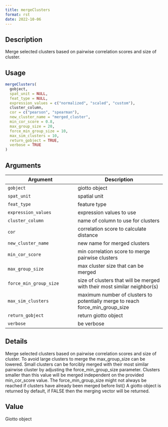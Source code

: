 ```yaml
--- 
title: mergeClusters 
format: rst 
date: 2022-10-06 
--- 
```


## Description

Merge selected clusters based on pairwise correlation scores and size of cluster.


## Usage

```r
mergeClusters(
  gobject,
  spat_unit = NULL,
  feat_type = NULL,
  expression_values = c("normalized", "scaled", "custom"),
  cluster_column,
  cor = c("pearson", "spearman"),
  new_cluster_name = "merged_cluster",
  min_cor_score = 0.8,
  max_group_size = 20,
  force_min_group_size = 10,
  max_sim_clusters = 10,
  return_gobject = TRUE,
  verbose = TRUE
)
```


## Arguments

Argument      |Description
------------- |----------------
`gobject`     |     giotto object
`spat_unit`     |     spatial unit
`feat_type`     |     feature type
`expression_values`     |     expression values to use
`cluster_column`     |     name of column to use for clusters
`cor`     |     correlation score to calculate distance
`new_cluster_name`     |     new name for merged clusters
`min_cor_score`     |     min correlation score to merge pairwise clusters
`max_group_size`     |     max cluster size that can be merged
`force_min_group_size`     |     size of clusters that will be merged with their most similar neighbor(s)
`max_sim_clusters`     |     maximum number of clusters to potentially merge to reach force_min_group_size
`return_gobject`     |     return giotto object
`verbose`     |     be verbose


## Details

Merge selected clusters based on pairwise correlation scores and size of cluster.
 To avoid large clusters to merge the max_group_size can be lowered. Small clusters can
 be forcibly merged with their most similar pairwise cluster by adjusting the
 force_min_group_size parameter. Clusters smaller than this value will be merged
 independent on the provided min_cor_score value. The force_min_group_size might not always
 be reached if clusters have already been merged before list() 
 A giotto object is returned by default, if FALSE then the merging vector will be returned.


## Value

Giotto object


